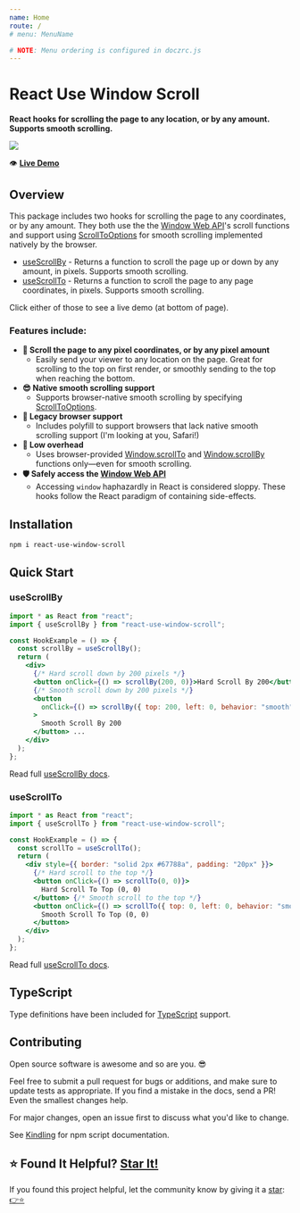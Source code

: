 ```yaml
---
name: Home
route: /
# menu: MenuName

# NOTE: Menu ordering is configured in doczrc.js
---
```




<div
  style={{
    display: "flex",
    alignItems: "center",
  }}
>
  <div>
    <h1>React Use Window Scroll</h1>
  </div>
  <div>
    <a
      href="https://github.com/justinmahar/react-use-window-scroll/"
      target="_blank"
      rel="noopener noreferrer"
    >
      <SvgIcon src={githubSvg} size={28} style={{ margin: "0 0 0 20px" }} />
    </a>
  </div>
</div>

**React hooks for scrolling the page to any location, or by any amount. Supports smooth scrolling.**

<a href="https://justinmahar.github.io/react-use-window-scroll/useScrollTo#hook-example">
  <img src={demoGif} />
</a>

👁️ **[Live Demo](/useScrollTo#hook-example)**

## Overview

This package includes two hooks for scrolling the page to any coordinates, or by any amount. They both use the the [Window Web API](https://developer.mozilla.org/en-US/docs/Web/API/Window)'s scroll functions and support using [ScrollToOptions](https://developer.mozilla.org/en-US/docs/Web/API/ScrollToOptions) for smooth scrolling implemented natively by the browser.

- [useScrollBy](/useScrollBy) - Returns a function to scroll the page up or down by any amount, in pixels. Supports smooth scrolling.
- [useScrollTo](/useScrollTo) - Returns a function to scroll the page to any page coordinates, in pixels. Supports smooth scrolling.

Click either of those to see a live demo (at bottom of page).

### Features include:

- **🎯 Scroll the page to any pixel coordinates, or by any pixel amount**
  - Easily send your viewer to any location on the page. Great for scrolling to the top on first render, or smoothly sending to the top when reaching the bottom.
- **😎 Native smooth scrolling support**
  - Supports browser-native smooth scrolling by specifying [ScrollToOptions](https://developer.mozilla.org/en-US/docs/Web/API/ScrollToOptions).
- **🧮 Legacy browser support**
  - Includes polyfill to support browsers that lack native smooth scrolling support (I'm looking at you, Safari!)
- **🔽 Low overhead**
  - Uses browser-provided [Window.scrollTo](https://developer.mozilla.org/en-US/docs/Web/API/Window/scrollTo) and [Window.scrollBy](https://developer.mozilla.org/en-US/docs/Web/API/Window/scrollBy) functions only—even for smooth scrolling.
- **🛡️ Safely access the [Window Web API](https://developer.mozilla.org/en-US/docs/Web/API/Window)**
  - Accessing `window` haphazardly in React is considered sloppy. These hooks follow the React paradigm of containing side-effects.

## Installation

```
npm i react-use-window-scroll
```

## Quick Start

### useScrollBy

```jsx
import * as React from "react";
import { useScrollBy } from "react-use-window-scroll";

const HookExample = () => {
  const scrollBy = useScrollBy();
  return (
    <div>
      {/* Hard scroll down by 200 pixels */}
      <button onClick={() => scrollBy(200, 0)}>Hard Scroll By 200</button>
      {/* Smooth scroll down by 200 pixels */}
      <button
        onClick={() => scrollBy({ top: 200, left: 0, behavior: "smooth" })}
      >
        Smooth Scroll By 200
      </button> ...
    </div>
  );
};
```

Read full [useScrollBy docs](/useScrollBy).

### useScrollTo

```jsx
import * as React from "react";
import { useScrollTo } from "react-use-window-scroll";

const HookExample = () => {
  const scrollTo = useScrollTo();
  return (
    <div style={{ border: "solid 2px #67788a", padding: "20px" }}>
      {/* Hard scroll to the top */}
      <button onClick={() => scrollTo(0, 0)}>
        Hard Scroll To Top (0, 0)
      </button> {/* Smooth scroll to the top */}
      <button onClick={() => scrollTo({ top: 0, left: 0, behavior: "smooth" })}>
        Smooth Scroll To Top (0, 0)
      </button>
    </div>
  );
};
```

Read full [useScrollTo docs](/useScrollTo).

## TypeScript

Type definitions have been included for [TypeScript](https://www.typescriptlang.org/) support.

## Contributing

Open source software is awesome and so are you. 😎

Feel free to submit a pull request for bugs or additions, and make sure to update tests as appropriate. If you find a mistake in the docs, send a PR! Even the smallest changes help.

For major changes, open an issue first to discuss what you'd like to change.

See [Kindling](https://tinyurl.com/kindlingscripts) for npm script documentation.

## ⭐ Found It Helpful? [Star It!](https://github.com/justinmahar/react-use-window-scroll/stargazers)

If you found this project helpful, let the community know by giving it a [star](https://github.com/justinmahar/react-use-window-scroll/stargazers): [👉⭐](https://github.com/justinmahar/react-use-window-scroll/stargazers)
